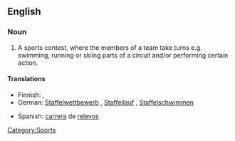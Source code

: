 {{wikipedia}}
==English==

===Noun===
{{en-noun}}

# A sports contest, where the members of a team take turns e.g. swimming, running or skiing parts of a circuit and/or performing certain action.

====Translations====
{{trans-top|sports contest}}
* Finnish: {{t-|fi|viestikilpailu}},  {{t|fi|viesti}}
* German: [[Staffelwettbewerb]] {{m}} {{i|general}}, [[Staffellauf]] {{m}} {{i|running}}, [[Staffelschwimmen]] {{n}} {{i|swimming}}
{{trans-mid}}
* Spanish: [[carrera#Spanish|carrera]] de [[relevo]]s
{{trans-bottom}}

[[Category:Sports]]